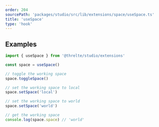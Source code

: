 ```yaml
---
order: 204
sourcePath: 'packages/studio/src/lib/extensions/space/useSpace.ts'
title: 'useSpace'
type: 'hook'
---
```


## Examples

```ts
import { useSpace } from '@threlte/studio/extensions'

const space = useSpace()

// toggle the working space
space.toggleSpace()

// set the working space to local
space.setSpace('local')

// set the working space to world
space.setSpace('world')

// get the working space
console.log(space.space) // 'world'
```
